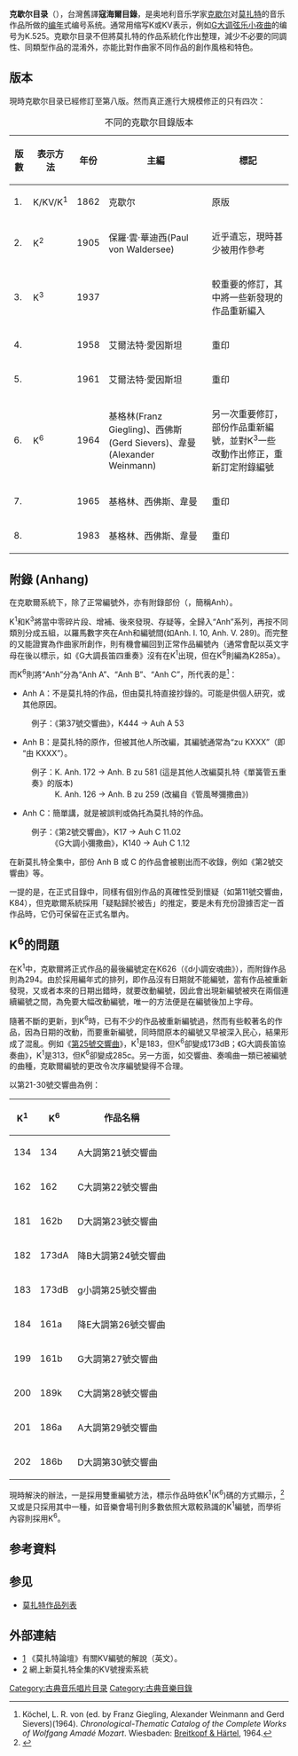 '''克歇尔目录'''（{{lang-de|'''Köchel-Verzeichnis'''}}），台灣舊譯'''寇海爾目錄'''，是奥地利音乐学家[[路德维希·里特尔·冯·克歇尔|克歇尔]]对[[莫扎特|莫扎特]]的音乐作品所做的[[编年|编年]]式编号系统。通常用缩写K或KV表示，例如[[第13号小夜曲_(莫扎特)|G大调弦乐小夜曲]]的编号为K.525。克歇尔目录不但將莫扎特的作品系統化作出整理，減少不必要的同調性、同類型作品的混淆外，亦能比對作曲家不同作品的創作風格和特色。

==版本==
現時克歇尔目录已經修訂至第八版。然而真正進行大規模修正的只有四次：
{| class="wikitable"
|+ 不同的克歇尔目錄版本
|-
!版數!!表示方法!!年份!!主編!!標記
|-
|1.||K/KV/K<sup>1</sup>||1862||克歇尔||原版
|-
|2.||K<sup>2</sup>||1905||保羅·雲·華迪西(Paul von Waldersee)||近乎遺忘，現時甚少被用作參考
|-
|3.||K<sup>3</sup>||1937||{{tsl|en|Alfred Einstein|艾爾法特·愛因斯坦}}||較重要的修訂，其中將一些新發現的作品重新編入
|-
|4.||||1958||艾爾法特·愛因斯坦||重印
|-
|5.||||1961||艾爾法特·愛因斯坦||重印
|-
|6.||K<sup>6</sup>||1964||基格林(Franz Giegling)、西佛斯(Gerd Sievers)、韋曼(Alexander Weinmann)||另一次重要修訂，部份作品重新編號，並對K<sup>3</sup>一些改動作出修正，重新訂定附錄編號
|-
|7.||||1965||基格林、西佛斯、韋曼||重印
|-
|8.||||1983||基格林、西佛斯、韋曼||重印
|}

==附錄 (Anhang)==

在克歇爾系統下，除了正常編號外，亦有附錄部份（{{lang-de|Anhang}}，簡稱Anh）。

K<sup>1</sup>和K<sup>3</sup>將當中零碎片段、增補、後來發現、存疑等，全歸入“Anh”系列，再按不同類別分成五組，以羅馬數字夾在Anh和編號間(如Anh. I. 10, Anh. V. 289)。而完整的又能證實為作曲家所創作，則有機會編回到正常作品編號內（通常會配以英文字母在後以標示，如《G大調長笛四重奏》沒有在K<sup>1</sup>出現，但在K<sup>6</sup>則編為K285a）。

而K<sup>6</sup>則將“Anh”分為“Anh A”、“Anh B”、“Anh C”，所代表的是<ref>Köchel, L. R. von (ed. by Franz Giegling, Alexander Weinmann and Gerd Sievers)(1964). ''Chronological-Thematic Catalog of the Complete Works of Wolfgang Amadé Mozart''. Wiesbaden: [[布赖特科普夫与黑特尔音乐出版社|Breitkopf & Härtel]], 1964.</ref>：
* Anh A：不是莫扎特的作品，但由莫扎特直接抄錄的。可能是供個人研究，或其他原因。
:例子：《第37號交響曲》，K444 → Auh A 53
* Anh B：是莫扎特的原作，但被其他人所改編，其編號通常為“zu KXXX”（即 “由 KXXX”）。
:例子：K. Anh. 172 → Anh. B zu 581 (這是其他人改編莫扎特《單簧管五重奏》的版本)
:　　　K. Anh. 126 → Anh. B zu 259 (改編自《管風琴彌撒曲》)
* Anh C：簡單講，就是被誤判或偽托為莫扎特的作品。
:例子：《第2號交響曲》，K17 → Auh C 11.02
:　　　《G大調小彌撒曲》，K140 → Auh C 1.12

在新莫扎特全集中，部份 Anh B 或 C 的作品會被剔出而不收錄，例如《第2號交響曲》等。

一提的是，在正式目錄中，同樣有個別作品的真確性受到懷疑（如第11號交響曲，K84），但克歇爾系統採用「疑點歸於被告」的推定，要是未有充份證據否定一首作品時，它仍可保留在正式名單內。

==K<sup>6</sup>的問題==
在K<sup>1</sup>中，克歇爾將正式作品的最後編號定在K626（《d小調安魂曲》），而附錄作品則為294。由於採用編年式的排列，即作品沒有日期就不能編號，當有作品被重新發現，又或者本來的日期出錯時，就要改動編號，因此會出現新編號被夾在兩個連續編號之間，為免要大幅改動編號，唯一的方法便是在編號後加上字母。

隨著不斷的更新，到K<sup>6</sup>時，已有不少的作品被重新編號過，然而有些較著名的作品，因為日期的改動，而要重新編號，同時間原本的編號又早被深入民心，結果形成了混亂。例如《[[第25號交響曲_(莫扎特)|第25號交響曲]]》，K<sup>1</sup>是183，但K<sup>6</sup>卻變成173dB；《G大調長笛協奏曲》，K<sup>1</sup>是313，但K<sup>6</sup>卻變成285c。另一方面，如交響曲、奏鳴曲一類已被編號的曲種，克歇爾編號的更改令次序編號變得不合理。

以第21-30號交響曲為例：
{| class="sortable wikitable"
!K<sup>1</sup>
!K<sup>6</sup>
!作品名稱
|-
|{{hs|K134}}134
|{{hs|K134}}134
|A大調第21號交響曲
|-
|{{hs|K162}}162
|{{hs|K162}}162
|C大調第22號交響曲
|-
|{{hs|K181}}181
|{{hs|K162b}}162b
|D大調第23號交響曲
|-
|{{hs|K182}}182
|{{hs|K173dA}}173dA
|降B大調第24號交響曲
|-
|{{hs|K183}}183
|{{hs|K173dB}}173dB
|g小調第25號交響曲
|-
|{{hs|K184}}184
|{{hs|K161a}}161a
|降E大調第26號交響曲
|-
|{{hs|K199}}199
|{{hs|K161b}}161b
|G大調第27號交響曲
|-
|{{hs|K200}}200
|{{hs|K189k}}189k
|C大調第28號交響曲
|-
|{{hs|K201}}201
|{{hs|K186a}}186a
|A大調第29號交響曲
|-
|{{hs|K202}}202
|{{hs|K186b}}186b
|D大調第30號交響曲
|}

現時解決的辦法，一是採用雙重編號方法，標示作品時依K<sup>1</sup>(K<sup>6</sup>)碼的方式顯示，<ref>{{cite web |url=http://www.mozartproject.org/essays/zaslaw.html |title=存档副本 |accessdate=2011-08-19 |deadurl=yes |archiveurl=https://web.archive.org/web/20110805233335/http://www.mozartproject.org/essays/zaslaw.html |archivedate=2011-08-05 }}</ref>又或是只採用其中一種，如音樂會場刊則多數依照大眾較熟識的K<sup>1</sup>編號，而學術內容則採用K<sup>6</sup>。

== 参考資料 ==
<div class="references-small">
<references></references>
</div>

== 参见 ==
{{portal|古典音樂}}
* [[莫扎特作品列表|莫扎特作品列表]]

== 外部連結 ==
* [https://web.archive.org/web/20131126031632/http://mozartforum.com/koechel%20main.htm] 《莫扎特論壇》有關KV編號的解說（英文）。
* [http://dme.mozarteum.at/DME/nma/nmapub_srch.php?l=] {{Wayback|url=http://dme.mozarteum.at/DME/nma/nmapub_srch.php?l= |date=20201206193356 }} 網上新莫扎特全集的KV號搜索系統

{{莫扎特}}
[[Category:古典音乐唱片目录|Category:古典音乐唱片目录]]
[[Category:古典音樂目錄|Category:古典音樂目錄]]